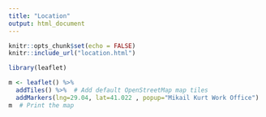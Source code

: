 ```yaml
---
title: "Location"
output: html_document
---
```


```r
knitr::opts_chunk$set(echo = FALSE)
knitr::include_url("location.html")
```


```r
library(leaflet)

m <- leaflet() %>%
  addTiles() %>%  # Add default OpenStreetMap map tiles
  addMarkers(lng=29.04, lat=41.022 , popup="Mikail Kurt Work Office")
m  # Print the map
```

